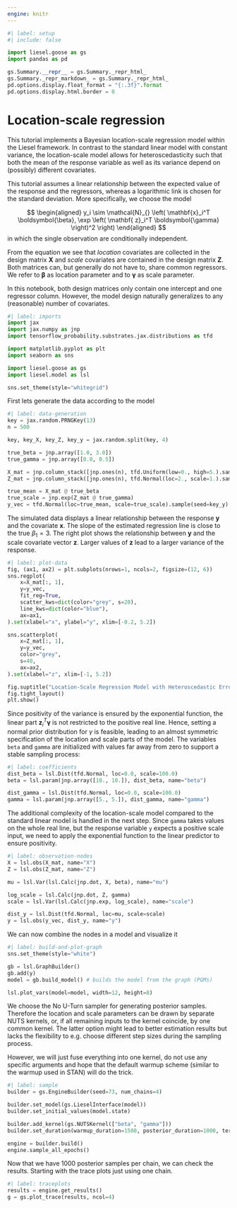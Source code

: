```yaml
---
engine: knitr
---
```


```python
#| label: setup
#| include: false

import liesel.goose as gs
import pandas as pd

gs.Summary.__repr__ = gs.Summary._repr_html_
gs.Summary._repr_markdown_ = gs.Summary._repr_html_
pd.options.display.float_format = "{:.3f}".format
pd.options.display.html.border = 0
```

# Location-scale regression

This tutorial implements a Bayesian location-scale regression model within the Liesel framework.
In contrast to the standard linear model with constant variance, the location-scale model allows for heteroscedasticity such that both the mean of the response variable as well as its variance depend on (possibly) different covariates.

This tutorial assumes a linear relationship between the expected value of the response and the regressors, whereas a logarithmic link is chosen for the standard deviation.
More specifically, we choose the model

$$
\begin{aligned}
y_i \sim \mathcal{N}_{} \left( \mathbf{x}_i^T \boldsymbol{\beta}, \exp \left( \mathbf{ z}_i^T \boldsymbol{\gamma} \right)^2 \right)
\end{aligned}
$$
in which the single observation are conditionally independent.

From the equation we see that *location* covariates are collected in the design matrix $\mathbf{X}$ and *scale* covariates are contained in the design matrix $\mathbf{Z}$. Both matrices can, but generally do not have to, share common regressors.
We refer to $\boldsymbol{\beta}$ as location parameter and to $\boldsymbol{\gamma}$ as scale parameter.

In this notebook, both design matrices only contain one intercept and one regressor column.
However, the model design naturally generalizes to any (reasonable) number of covariates.

```python
#| label: imports
import jax
import jax.numpy as jnp
import tensorflow_probability.substrates.jax.distributions as tfd

import matplotlib.pyplot as plt
import seaborn as sns

import liesel.goose as gs
import liesel.model as lsl

sns.set_theme(style="whitegrid")
```

First lets generate the data according to the model

```python
#| label: data-generation
key = jax.random.PRNGKey(13)
n = 500

key, key_X, key_Z, key_y = jax.random.split(key, 4)

true_beta = jnp.array([1.0, 3.0])
true_gamma = jnp.array([0.0, 0.5])

X_mat = jnp.column_stack([jnp.ones(n), tfd.Uniform(low=0., high=5.).sample(n, seed=key_X)])
Z_mat = jnp.column_stack([jnp.ones(n), tfd.Normal(loc=2., scale=1.).sample(n, seed=key_Z)])

true_mean = X_mat @ true_beta
true_scale = jnp.exp(Z_mat @ true_gamma)
y_vec = tfd.Normal(loc=true_mean, scale=true_scale).sample(seed=key_y)
```

The simulated data displays a linear relationship between the response $\mathbf{y}$ and the covariate $\mathbf{x}$.
The slope of the estimated regression line is close to the true $\beta_1 = 3$.
The right plot shows the relationship between $\mathbf{y}$ and the scale covariate vector $\mathbf{z}$.
Larger values of $\mathbf{ z}$ lead to a larger variance of the response.

```python
#| label: plot-data
fig, (ax1, ax2) = plt.subplots(nrows=1, ncols=2, figsize=(12, 6))
sns.regplot(
    x=X_mat[:, 1],
    y=y_vec,
    fit_reg=True,
    scatter_kws=dict(color="grey", s=20),
    line_kws=dict(color="blue"),
    ax=ax1,
).set(xlabel="x", ylabel="y", xlim=[-0.2, 5.2])

sns.scatterplot(
    x=Z_mat[:, 1],
    y=y_vec,
    color="grey",
    s=40,
    ax=ax2,
).set(xlabel="z", xlim=[-1, 5.2])

fig.suptitle("Location-Scale Regression Model with Heteroscedastic Error")
fig.tight_layout()
plt.show()
```

Since positivity of the variance is ensured by the exponential function, the linear part $\mathbf{z}_i^T \boldsymbol{\gamma}$ is not restricted to the positive real line.
Hence, setting a normal prior distribution for $\gamma$ is feasible, leading to an almost symmetric specification of the location and scale parts of the model.
The variables `beta` and `gamma` are initialized with values far away from zero to support a stable sampling process:

```python
#| label: coefficients
dist_beta = lsl.Dist(tfd.Normal, loc=0.0, scale=100.0)
beta = lsl.param(jnp.array([10., 10.]), dist_beta, name="beta")

dist_gamma = lsl.Dist(tfd.Normal, loc=0.0, scale=100.0)
gamma = lsl.param(jnp.array([5., 5.]), dist_gamma, name="gamma")
```

The additional complexity of the location-scale model compared to the standard linear model is handled in the next step.
Since `gamma` takes values on the whole real line, but the response variable `y` expects a positive scale input, we need to apply the exponential function to the linear predictor to ensure positivity.

```python
#| label: observation-nodes
X = lsl.obs(X_mat, name="X")
Z = lsl.obs(Z_mat, name="Z")

mu = lsl.Var(lsl.Calc(jnp.dot, X, beta), name="mu")

log_scale = lsl.Calc(jnp.dot, Z, gamma)
scale = lsl.Var(lsl.Calc(jnp.exp, log_scale), name="scale")

dist_y = lsl.Dist(tfd.Normal, loc=mu, scale=scale)
y = lsl.obs(y_vec, dist_y, name="y")
```

We can now combine the nodes in a model and visualize it

```python
#| label: build-and-plot-graph
sns.set_theme(style="white")

gb = lsl.GraphBuilder()
gb.add(y)
model = gb.build_model() # builds the model from the graph (PGMs)

lsl.plot_vars(model=model, width=12, height=8)
```

We choose the No U-Turn sampler for generating posterior samples.
Therefore the location and scale parameters can be drawn by separate NUTS kernels, or, if all remaining inputs to the kernel coincide, by one common kernel.
The latter option might lead to better estimation results but lacks the flexibility to e.g. choose different step sizes during the sampling process.

However, we will just fuse everything into one kernel, do not use any specific arguments and hope that the default warmup scheme (similar to the warmup used in STAN) will do the trick.

```python
#| label: sample
builder = gs.EngineBuilder(seed=73, num_chains=4)

builder.set_model(gs.LieselInterface(model))
builder.set_initial_values(model.state)

builder.add_kernel(gs.NUTSKernel(["beta", "gamma"]))
builder.set_duration(warmup_duration=1500, posterior_duration=1000, term_duration=500)

engine = builder.build()
engine.sample_all_epochs()
```

Now that we have 1000 posterior samples per chain, we can check the results. Starting with the trace plots just using one chain.

```python
#| label: traceplots
results = engine.get_results()
g = gs.plot_trace(results, ncol=4)
```
